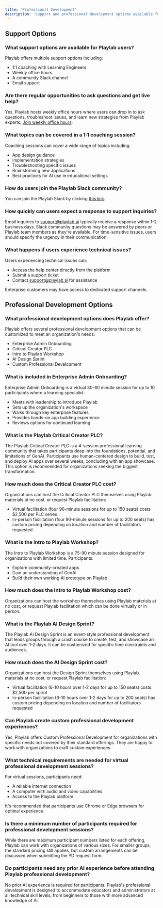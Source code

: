 ```yaml
---
title: 'Professional Development'
description: 'Support and professional development options available for Playlab users'
---
```


## Support Options

### What support options are available for Playlab users?

Playlab offers multiple support options including:
- 1:1 coaching with Learning Engineers
- Weekly office hours
- A community Slack channel
- Email support

### Are there regular opportunities to ask questions and get live help?

Yes, Playlab hosts weekly office hours where users can drop in to ask questions, troubleshoot issues, and learn new strategies from Playlab experts. [Join weekly office hours](https://playlab.ai/office-hours).

### What topics can be covered in a 1:1 coaching session?

Coaching sessions can cover a wide range of topics including:
- App design guidance
- Implementation strategies
- Troubleshooting specific issues
- Brainstorming new applications
- Best practices for AI use in educational settings

### How do users join the Playlab Slack community?

You can join the Playlab Slack by clicking [this link](https://playlab.ai/slack).

### How quickly can users expect a response to support inquiries?

Email inquiries to [support@playlab.ai](mailto:support@playlab.ai) typically receive a response within 1-2 business days. Slack community questions may be answered by peers or Playlab team members as they're available. For time-sensitive issues, users should specify the urgency in their communication.

### What happens if users experience technical issues?

Users experiencing technical issues can:
- Access the help center directly from the platform
- Submit a support ticket
- Contact [support@playlab.ai](mailto:support@playlab.ai) for assistance

Enterprise customers may have access to dedicated support channels.

## Professional Development Options

### What professional development options does Playlab offer?

Playlab offers several professional development options that can be customized to meet an organization's needs:
- Enterprise Admin Onboarding
- Critical Creator PLC
- Intro to Playlab Workshop
- AI Design Sprint
- Custom Professional Development

### What is included in Enterprise Admin Onboarding?

Enterprise Admin Onboarding is a virtual 30-60 minute session for up to 10 participants where a learning specialist:
- Meets with leadership to introduce Playlab
- Sets up the organization's workspace
- Walks through key enterprise features
- Provides hands-on app building experience
- Reviews options for continued learning

### What is the Playlab Critical Creator PLC?

The Playlab Critical Creator PLC is a 4-session professional learning community that takes participants deep into the foundations, potential, and limitations of GenAI. Participants use human-centered design to build, test, and deploy AI apps over several weeks, concluding with an app showcase. This option is recommended for organizations seeking the biggest transformation.

### How much does the Critical Creator PLC cost?

Organizations can host the Critical Creator PLC themselves using Playlab materials at no cost, or request Playlab facilitation:
- Virtual facilitation (four 90-minute sessions for up to 150 seats) costs $2,500 per PLC series
- In-person facilitation (four 90-minute sessions for up to 200 seats) has custom pricing depending on location and number of facilitators requested

### What is the Intro to Playlab Workshop?

The Intro to Playlab Workshop is a 75-90 minute session designed for organizations with limited time. Participants:
- Explore community-created apps
- Gain an understanding of GenAI
- Build their own working AI prototype on Playlab

### How much does the Intro to Playlab Workshop cost?

Organizations can host the workshop themselves using Playlab materials at no cost, or request Playlab facilitation which can be done virtually or in person.

### What is the Playlab AI Design Sprint?

The Playlab AI Design Sprint is an event-style professional development that leads groups through a crash course to create, test, and showcase an AI tool over 1-2 days. It can be customized for specific time constraints and audiences.

### How much does the AI Design Sprint cost?

Organizations can host the Design Sprint themselves using Playlab materials at no cost, or request Playlab facilitation:
- Virtual facilitation (6-10 hours over 1-2 days for up to 150 seats) costs $2,500 per sprint
- In-person facilitation (6-10 hours over 1-2 days for up to 200 seats) has custom pricing depending on location and number of facilitators requested

### Can Playlab create custom professional development experiences?

Yes, Playlab offers Custom Professional Development for organizations with specific needs not covered by their standard offerings. They are happy to work with organizations to craft custom experiences.

### What technical requirements are needed for virtual professional development sessions?

For virtual sessions, participants need:
- A reliable internet connection
- A computer with audio and video capabilities
- Access to the Playlab platform

It's recommended that participants use Chrome or Edge browsers for optimal experience.

### Is there a minimum number of participants required for professional development sessions?

While there are maximum participant numbers listed for each offering, Playlab can work with organizations of various sizes. For smaller groups, the standard pricing still applies, but custom arrangements can be discussed when submitting the PD request form.

### Do participants need any prior AI experience before attending Playlab professional development?

No prior AI experience is required for participants. Playlab's professional development is designed to accommodate educators and administrators at all technical skill levels, from beginners to those with more advanced knowledge of AI.